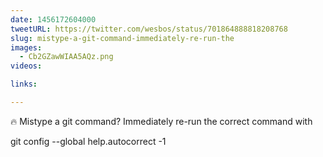 ```yaml
---
date: 1456172604000
tweetURL: https://twitter.com/wesbos/status/701864888818208768
slug: mistype-a-git-command-immediately-re-run-the
images:
  - Cb2GZawWIAA5AQz.png
videos:

links:

---
```

🔥 Mistype a git command? Immediately re-run the correct command with

git config --global help.autocorrect -1
